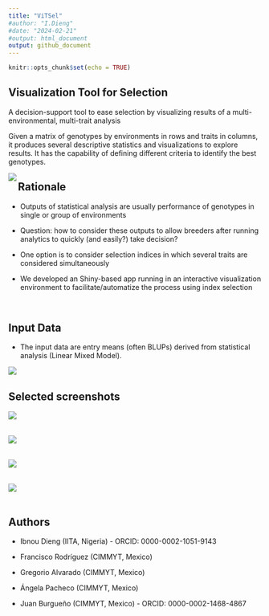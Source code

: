 ```yaml
---
title: "ViTSel"
#author: "I.Dieng"
#date: "2024-02-21"
#output: html_document
output: github_document
---
```


```r
knitr::opts_chunk$set(echo = TRUE)
```

## Visualization Tool for Selection

A decision-support tool to ease selection by visualizing results of a multi-environmental, multi-trait analysis

Given a matrix of genotypes by environments in rows and traits in columns, it produces several descriptive statistics and visualizations to explore results. It has the capability of defining different criteria to identify the best genotypes.

<img src="www/workflow.png" align="left" /> 

## Rationale

* Outputs of statistical analysis are usually performance of genotypes in single or group of environments

* Question: how to consider these outputs to allow breeders after running analytics to quickly (and easily?) take decision?

* One option is to consider selection indices in which several traits are considered simultaneously 

* We developed an Shiny-based app running in an interactive visualization environment to facilitate/automatize the process using index selection 

<br>

## Input Data

* The input data are entry means (often BLUPs) derived from statistical analysis (Linear Mixed Model).

<img src="www/dataInput.png" align="left" /> 

<br>

## Selected screenshots

<img src="www/biplot.png" align="left" /> 

<br>
<br>

<img src="www/compareChecks.png" align="left" /> 

<br>
<br>

<img src="www/baseIndex.png" align="left" /> 

<br>
<br>

<img src="www/about.png" align="left" /> 

<br>
<br>

## Authors

* Ibnou Dieng (IITA, Nigeria) - ORCID: 0000-0002-1051-9143

* Francisco Rodríguez (CIMMYT, Mexico)

* Gregorio Alvarado (CIMMYT, Mexico)

* Ángela Pacheco (CIMMYT, Mexico)

* Juan Burgueño (CIMMYT, Mexico) - ORCID: 0000-0002-1468-4867



